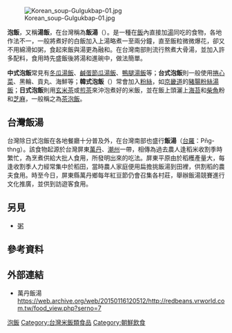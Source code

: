 {{multiple issues|
{{expand|time=2015-04-04T06:46:40+00:00}}
{{globalize|time=2015-04-04T06:46:40+00:00}}
{{Unreferenced|time=2019-07-12T16:36:33+00:00}}
}}

[[File:Korean_soup-Gulgukbap-01.jpg|thumb]]

'''泡飯'''，又稱'''湯飯'''，在台灣稱為'''飯湯'''（{{lang-nan-tw|飯湯|tl=pn̄g-thng}}）。是一種在[[飯|飯]]內直接加[[湯|湯]]同吃的食物，各地作法不一，一般將煮好的白飯加入上湯略煮一至兩分鐘，直至飯粒微微爆花，卻又不用綿滑如粥，食起來飯與湯更為融和。在台灣南部則流行熬煮大骨湯，並加入許多配料，食用時先盛飯後將湯和進碗中，做法簡單。

'''中式泡飯'''常見有[[冬瓜湯飯|冬瓜湯飯]]、[[鹹蛋節瓜湯飯|鹹蛋節瓜湯飯]]、[[鴨腿湯飯|鴨腿湯飯]]等；'''台式泡飯'''則一般使用[[捲心菜|捲心菜]]、黑輪、貢丸、海鮮等；'''韓式泡飯'''（{{Kor|名=南|諺=국밥|羅=Gukbap}}）常會加入[[粉絲|粉絲]]，如[[京畿道|京畿道]]的[[豬腸粉絲湯飯|豬腸粉絲湯飯]]；'''日式泡飯'''則用[[玄米茶|玄米茶]]或[[煎茶|煎茶]]來沖泡煮好的米飯，並在飯上頭灑上[[海苔|海苔]]和[[柴魚|柴魚]]粉和[[芝麻|芝麻]]，一般稱之為[[茶泡飯|茶泡飯]]。

==台灣飯湯==
台灣除日式泡飯在各地餐廳十分普及外，在台灣南部也盛行'''飯湯'''（[[台羅|台羅]]：Pn̄g-thng）。該食物起源於台灣屏東[[萬丹鄉|萬丹]]、[[潮州鎮|潮州]]一帶，相傳為過去農人逢稻米收割季時繁忙，為烹煮供給大批人食用，所發明出來的吃法。屏東平原由於稻穫產量大，每逢收割季人力經常集中於稻田，當時農人家庭便用扁擔挑飯湯到田裡，供割稻的農夫食用。時至今日，屏東縣萬丹鄉每年紅豆節仍會召集各村莊，舉辦飯湯競賽進行文化推廣，並供到訪遊客食用。

==另見==
*[[粥|粥]]

==參考資料==
{{reflist}}

==外部連結==
*萬丹飯湯 https://web.archive.org/web/20150116120512/http://redbeans.vrworld.com.tw/food_view.php?serno=7 

[[Category:泡飯|]]
[[Category:台灣米飯類食品|Category:台灣米飯類食品]]
[[Category:朝鮮飲食|Category:朝鮮飲食]]